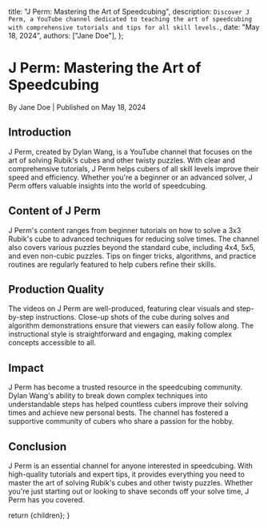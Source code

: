 
  title: "J Perm: Mastering the Art of Speedcubing",
  description: `Discover J Perm, a YouTube channel dedicated to teaching the art of speedcubing with comprehensive tutorials and tips for all skill levels.`,
  date: "May 18, 2024",
  authors: ["Jane Doe"],
};

<h1>J Perm: Mastering the Art of Speedcubing</h1>
<div className="text-sm text-gray-500 dark:text-gray-400">
  By Jane Doe | Published on May 18, 2024
</div>
<section id="introduction">
  <h2>Introduction</h2>
  <span>
    J Perm, created by Dylan Wang, is a YouTube channel that focuses on the art
    of solving Rubik's cubes and other twisty puzzles. With clear and
    comprehensive tutorials, J Perm helps cubers of all skill levels improve
    their speed and efficiency. Whether you're a beginner or an advanced solver,
    J Perm offers valuable insights into the world of speedcubing.
  </span>
</section>
<section id="content-of-j-perm">
  <h2>Content of J Perm</h2>
  <span>
    J Perm's content ranges from beginner tutorials on how to solve a 3x3
    Rubik's cube to advanced techniques for reducing solve times. The channel
    also covers various puzzles beyond the standard cube, including 4x4, 5x5,
    and even non-cubic puzzles. Tips on finger tricks, algorithms, and practice
    routines are regularly featured to help cubers refine their skills.
  </span>
</section>
<section id="production-quality">
  <h2>Production Quality</h2>
  <span>
    The videos on J Perm are well-produced, featuring clear visuals and
    step-by-step instructions. Close-up shots of the cube during solves and
    algorithm demonstrations ensure that viewers can easily follow along. The
    instructional style is straightforward and engaging, making complex concepts
    accessible to all.
  </span>
</section>
<section id="impact">
  <h2>Impact</h2>
  <span>
    J Perm has become a trusted resource in the speedcubing community. Dylan
    Wang's ability to break down complex techniques into understandable steps
    has helped countless cubers improve their solving times and achieve new
    personal bests. The channel has fostered a supportive community of cubers
    who share a passion for the hobby.
  </span>
</section>
<section id="conclusion">
  <h2>Conclusion</h2>
  <span>
    J Perm is an essential channel for anyone interested in speedcubing. With
    high-quality tutorials and expert tips, it provides everything you need to
    master the art of solving Rubik's cubes and other twisty puzzles. Whether
    you're just starting out or looking to shave seconds off your solve time, J
    Perm has you covered.
  </span>
</section>

  return <MdxLayout>{children}</MdxLayout>;
}
